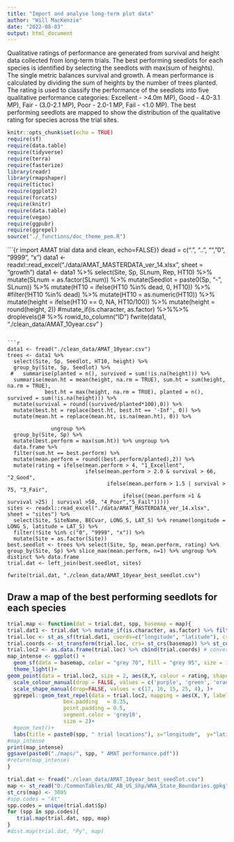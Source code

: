 ```yaml
---
title: "Import and analyse long-term plot data"
author: "Will MacKenzie"
date: "2022-08-03"
output: html_document
---
```

Qualitative ratings of performance are generated from survival and height data collected from long-term trials. The best performing seedlots for each species is identified by selecting the seedlots with max(sum of heights). The single metric balances survival and growth. 
A mean performance is calculated by dividing the sum of heights by the number of trees planted. The rating is used to classify the performance of the seedlots into five qualitative performance categories: 
Excellent - >4.0m MP), 
Good - 4.0-3.1 MP), 
Fair - (3.0-2.1 MP), 
Poor - 2.0-1 MP, 
Fail - <1.0 MP).
The best performing seedlots are mapped to show the distribution of the qualitative rating for species across the trial sites.


```r
knitr::opts_chunk$set(echo = TRUE)
require(sf)
require(data.table)
require(tidyverse)
require(terra)
require(fasterize)
library(readr)
library(rmapshaper)
require(tictoc)
require(ggplot2)
require(forcats)
require(knitr)
require(data.table)
require(vegan)
require(ggpubr)
require(ggrepel)
source("./_functions/doc_theme_pem.R")

```

```{r import AMAT trial data and clean, echo=FALSE}}
dead = c(".", "..", "", "0", "9999", "x")
data1 <- readxl::read_excel("./data/AMAT_MASTERDATA_ver_14.xlsx", sheet = "growth")
data1 <- data1 %>% select(Site, Sp, SLnum, Rep, HT10) %>%
  mutate(SLnum = as.factor(SLnum)) %>%
  mutate(Seedlot = paste0(Sp, "-", SLnum)) %>%
  mutate(HT10 = ifelse(HT10 %in% dead, 0, HT10)) %>%
  #filter(!HT10 %in% dead) %>%
  mutate(HT10 = as.numeric(HT10)) %>%
  mutate(height = ifelse(HT10 == 0, NA, HT10/100)) %>%
  mutate(height = round(height, 2))
  #mutate_if(is.character, as.factor) %>%%>% droplevels()# %>% rowid_to_column("ID")
fwrite(data1, "./clean_data/AMAT_10year.csv" )

```

```r
data1 <- fread("./clean_data/AMAT_10year.csv")
trees <- data1 %>% 
  select(Site, Sp, Seedlot, HT10, height) %>% 
  group_by(Site, Sp, Seedlot) %>% 
 #   summarise(planted = n(), survived = sum(!is.na(height))) %>% 
  summarise(mean.ht = mean(height, na.rm = TRUE), sum.ht = sum(height, na.rm = TRUE),
            best.ht = max(height, na.rm = TRUE), planted = n(), survived = sum(!is.na(height))) %>% 
  mutate(survival = round((survived/planted*100),0)) %>% 
  mutate(best.ht = replace(best.ht, best.ht == '-Inf', 0)) %>% 
  mutate(mean.ht = replace(mean.ht, is.na(mean.ht), 0)) %>%

              ungroup %>%
  group_by(Site, Sp) %>%
  mutate(best.perform = max(sum.ht)) %>% ungroup %>% 
  data.frame %>%
  filter(sum.ht == best.perform) %>%
  mutate(mean.perform = round((best.perform/planted),2)) %>% 
  mutate(rating = ifelse(mean.perform > 4, "1_Excellent",
                         ifelse(mean.perform > 2.0 & survival > 66, "2_Good",
                                ifelse(mean.perform > 1.5 | survival > 75, "3_Fair",
                                     ifelse((mean.perform >1 & survival >25) | survival >50, "4_Poor","5_Fail")))))
sites <- readxl::read_excel("./data/AMAT_MASTERDATA_ver_14.xlsx", sheet = "sites") %>% 
  select(Site, SiteName, BECvar, LONG_S, LAT_S) %>% rename(longitude = LONG_S, latitude = LAT_S) %>%
  filter(!Site %in% c("0", "9999", "x")) %>% 
  mutate(Site = as.factor(Site))
best.seedlot <- trees %>% select(Site, Sp, mean.perform, rating) %>% group_by(Site, Sp) %>% slice_max(mean.perform, n=1) %>% ungroup %>% distinct %>% data.frame
trial.dat <- left_join(best.seedlot, sites) 

fwrite(trial.dat, "./clean_data/AMAT_10year_best_seedlot.csv")
```

## Draw a map of the best performing seedlots for each species
```r
trial.map <- function(dat = trial.dat, spp, basemap = map){
trial.dat1 <- trial.dat %>% mutate_if(is.character, as.factor) %>% filter(Sp %in% spp)
trial.loc <- st_as_sf(trial.dat1, coords=c("longitude", "latitude"), crs = 4326)
trial.coords <- st_transform(trial.loc, crs= st_crs(basemap)) %>% st_coordinates() %>% as.data.frame
trial.loc2 <- as.data.frame(trial.loc) %>% cbind(trial.coords) # convert back to data.frame for ggplot
map_intense <- ggplot() +
  geom_sf(data = basemap, color = "grey 70", fill = "grey 95", size = 1)  +
  theme_light()+
geom_point(data = trial.loc2, size = 2, aes(X,Y, colour = rating, shape = rating), show.legend = TRUE) +
  scale_colour_manual(drop = FALSE, values = c('purple', 'green', 'orange', 'red', 'black'))+
  scale_shape_manual(drop=FALSE, values = c(17, 16, 15, 25, 4), )+
  ggrepel::geom_text_repel(data = trial.loc2, mapping = aes(X, Y, label = SiteName),
                  box.padding   = 0.35,
                  point.padding = 0.5,
                  segment.color = 'grey10',
                  size = 2)+
  #geom_text()+
  labs(title = paste0(spp, " trial locations"), x="longitude",  y="latitude")
#map_intense
print(map_intense)  
ggsave(paste0("./maps/", spp, " AMAT performance.pdf"))
#return(map_intense)
}


```


```r

trial.dat <- fread("./clean_data/AMAT_10year_best_seedlot.csv")
map <- st_read("D:/CommonTables/BC_AB_US_Shp/WNA_State_Boundaries.gpkg")
st_crs(map) <- 3005
#spp.codes = "At"
spp.codes = unique(trial.dat$Sp)
for (spp in spp.codes){
   trial.map(trial.dat, spp, map)
}
#dist.map(trial.dat, "Py", map)
```

